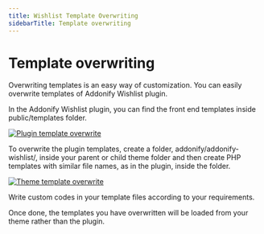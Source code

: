 ```yaml
---
title: Wishlist Template Overwriting
sidebarTitle: Template overwriting
---
```


# Template overwriting

Overwriting templates is an easy way of customization. You can easily overwrite templates of Addonify Wishlist plugin.

In the Addonify Wishlist plugin, you can find the front end templates inside public/templates folder.

[![Plugin template overwrite](/products/wishlist/plugin-template.jpg)](/products/wishlist/plugin-template.jpg)

To overwrite the plugin templates, create a folder, addonify/addonify-wishlist/, inside your parent or child theme folder and then create PHP templates with similar file names, as in the plugin, inside the folder.

[![Theme template overwrite](/products/wishlist/theme-template.jpg)](/products/wishlist/theme-template.jpg)

Write custom codes in your template files according to your requirements.

Once done, the templates you have overwritten will be loaded from your theme rather than the plugin.